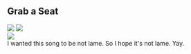 <div className="m-5 p-5 bg-orange-900 rounded-md shadow-sm">

<h2 className="text-2xl font-bold mb-4 text-white">Grab a Seat</h2>

<div class="grid grid-rows-1 grid-flow-col gap-4">
  <div class="row-span-3 gap-2">
    <img src="https://mj-gallery.com/dbc6b847-35f6-4231-9925-934d08fa00c7/grid_0.png" />
    <img
      className="mt-4"
      src="https://mj-gallery.com/7e25c002-dc37-463d-9568-8fd00f334d62/grid_0.png"
    />
  </div>
  <div class="col-span-2 ...">
    <img src="https://mj-gallery.com/a24f1cd0-bd09-4c9a-9af0-4df31bbf2f6f/grid_0.png" />
  </div>
  <div>I wanted this song to be not lame. So I hope it's not lame. Yay.</div>
</div>

</div>
